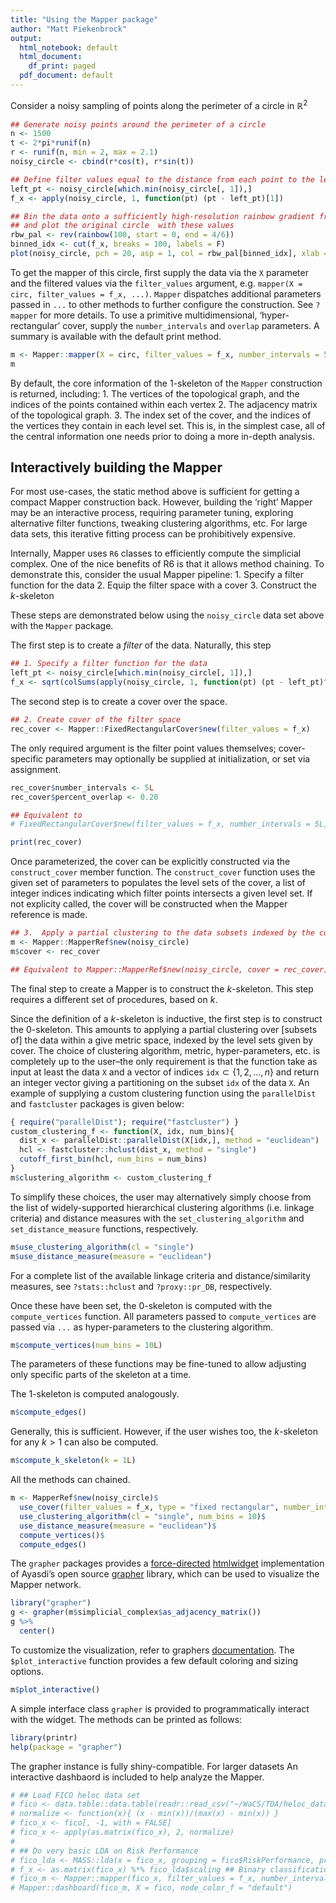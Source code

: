 ```yaml
---
title: "Using the Mapper package"
author: "Matt Piekenbrock"
output:
  html_notebook: default
  html_document:
    df_print: paged
  pdf_document: default
---
```


Consider a noisy sampling of points along the perimeter of a circle in $\mathbb{R}^2$
```r
## Generate noisy points around the perimeter of a circle 
n <- 1500
t <- 2*pi*runif(n)
r <- runif(n, min = 2, max = 2.1)
noisy_circle <- cbind(r*cos(t), r*sin(t))

## Define filter values equal to the distance from each point to the left-most point in the circle 
left_pt <- noisy_circle[which.min(noisy_circle[, 1]),]
f_x <- apply(noisy_circle, 1, function(pt) (pt - left_pt)[1])

## Bin the data onto a sufficiently high-resolution rainbow gradient from blue (low) to red (high), 
## and plot the original circle  with these values
rbw_pal <- rev(rainbow(100, start = 0, end = 4/6))
binned_idx <- cut(f_x, breaks = 100, labels = F)
plot(noisy_circle, pch = 20, asp = 1, col = rbw_pal[binned_idx], xlab = "X", ylab = "Y", main = "Circle")
```

To get the mapper of this circle, first supply the data via the `X` parameter and the filtered values via the 
`filter_values` argument, e.g. `mapper(X = circ, filter_values = f_x, ...)`. `Mapper` dispatches additional parameters passed in `...` to other methods to further configure the construction. See `?mapper` for more details. To use a primitive multidimensional, 'hyper-rectangular' cover, supply the `number_intervals` and `overlap` parameters. A summary is available with the default print method. 
```r
m <- Mapper::mapper(X = circ, filter_values = f_x, number_intervals = 5, overlap = 0.20)
m
```
By default, the core information of the $1$-skeleton of the `Mapper` construction is returned, including:
  1. The vertices of the topological graph, and the indices of the points contained within each vertex
  2. The adjacency matrix of the topological graph. 
  3. The index set of the cover, and the indices of the vertices they contain in each level set.
This is, in the simplest case, all of the central information one needs prior to doing a more in-depth analysis. 

## Interactively building the Mapper

For most use-cases, the static method above is sufficient for getting a compact Mapper construction back. However, building the 'right' Mapper may be an interactive process, requiring parameter tuning, exploring alternative filter functions, tweaking clustering algorithms, etc. For large data sets, this iterative fitting process can be prohibitively expensive. 

Internally, Mapper uses `R6` classes to efficiently compute the simplicial complex. One of the nice benefits of R6 is that it allows method chaining. 
To demonstrate this, consider the usual Mapper pipeline: 
  1. Specify a filter function for the data 
  2. Equip the filter space with a cover
  3. Construct the _k_-skeleton
<!-- If more information is required beyond the static construction, the `return_reference` parameter may be set to `TRUE` to access the underlying `MapperRef` object. This is useful in situations where each step of the mapper framework needs fine-tuned, e.g. where the construction is requested under multiple parameter settings.   -->

These steps are demonstrated below using the `noisy_circle` data set above with the `Mapper` package.

The first step is to create a _filter_ of the data. Naturally, this step 

```r
## 1. Specify a filter function for the data 
left_pt <- noisy_circle[which.min(noisy_circle[, 1]),]
f_x <- sqrt(colSums(apply(noisy_circle, 1, function(pt) (pt - left_pt)^2)))
```

The second step is to create a cover over the space. 
```r
## 2. Create cover of the filter space
rec_cover <- Mapper::FixedRectangularCover$new(filter_values = f_x)
```
The only required argument is the filter point values themselves; cover-specific parameters may optionally be supplied at initialization, or set via assignment. 
```r
rec_cover$number_intervals <- 5L
rec_cover$percent_overlap <- 0.20
```
```r
## Equivalent to 
# FixedRectangularCover$new(filter_values = f_x, number_intervals = 5L, percent_overlap = 0.20)
```
```r
print(rec_cover)
```
Once parameterized, the cover can be explicitly constructed via the `construct_cover` member function. The `construct_cover` function uses the given set of parameters to populates the level sets of the cover, a list of integer indices indicating which filter points intersects a given level set. 
If not explicity called, the cover will be constructed when the Mapper reference is made.  

```r
## 3.  Apply a partial clustering to the data subsets indexed by the cover 
m <- Mapper::MapperRef$new(noisy_circle)
m$cover <- rec_cover

## Equivalent to Mapper::MapperRef$new(noisy_circle, cover = rec_cover)
```

The final step to create a Mapper is to construct the _k_-skeleton. This step requires a different set of procedures, based on _k_. 

Since the definition of a _k_-skeleton is inductive, the first step is to construct the $0$-skeleton. This amounts to applying a partial clustering over [subsets of] the data within a give metric space, indexed by the level sets given by cover. The choice of clustering algorithm, metric, hyper-parameters, etc. is completely up to the user--the only requirement is that the function take as input at least the data `X` and a vector of indices `idx`$\subset \{1, 2, \dots, n\}$ and return an integer vector giving a partitioning on the subset `idx` of the data `X`. An example of supplying a custom clustering function using the `parallelDist` and `fastcluster` packages is given below: 

```r
{ require("parallelDist"); require("fastcluster") }
custom_clustering_f <- function(X, idx, num_bins){
  dist_x <- parallelDist::parallelDist(X[idx,], method = "euclidean")
  hcl <- fastcluster::hclust(dist_x, method = "single")
  cutoff_first_bin(hcl, num_bins = num_bins)
}
m$clustering_algorithm <- custom_clustering_f
```

To simplify these choices, the user may alternatively simply choose from the list of widely-supported hierarchical clustering algorithms (i.e. linkage criteria) and distance measures with the `set_clustering_algorithm` and `set_distance_measure` functions, respectively. 
```r
m$use_clustering_algorithm(cl = "single")
m$use_distance_measure(measure = "euclidean")
```
For a complete list of the available linkage criteria and distance/similarity measures, see `?stats::hclust` and `?proxy::pr_DB`, respectively.

Once these have been set, the $0$-skeleton is computed with the `compute_vertices` function. All parameters passed to `compute_vertices` are passed via `...` as hyper-parameters to the clustering algorithm. 
```r
m$compute_vertices(num_bins = 10L)
```

The parameters of these functions may be fine-tuned to allow adjusting only specific parts of the skeleton at a time. 

The $1$-skeleton is computed analogously.
```r
m$compute_edges()
```

Generally, this is sufficient. However, if the user wishes too, the $k$-skeleton for any $k > 1$ can also be computed. 
```r
m$compute_k_skeleton(k = 1L)
```

All the methods can chained. 
```r
m <- MapperRef$new(noisy_circle)$
  use_cover(filter_values = f_x, type = "fixed rectangular", number_intervals = 5L, percent_overlap = 0.35)$
  use_clustering_algorithm(cl = "single", num_bins = 10)$
  use_distance_measure(measure = "euclidean")$
  compute_vertices()$
  compute_edges()
```

The `grapher` packages provides a [force-directed](https://github.com/d3/d3-force) [htmlwidget](https://www.htmlwidgets.org/) implementation of Ayasdi's open source [grapher](https://github.com/ayasdi/grapher) library, which can be used to visualize the Mapper network.  
```r
library("grapher")
g <- grapher(m$simplicial_complex$as_adjacency_matrix())
g %>% 
  center()
```

To customize the visualization, refer to graphers [documentation](). The `$plot_interactive` function provides a few default coloring and sizing options.
```r
m$plot_interactive()
```

A simple interface class `grapher` is provided to programmatically interact with the widget. The methods can be printed as follows: 
```r
library(printr)
help(package = "grapher")
```

The grapher instance is fully shiny-compatible. For larger datasets An interactive dashbaord is included to help analyze the Mapper. 
```r
# ## Load FICO heloc data set
# fico <- data.table::data.table(readr::read_csv("~/WaCS/TDA/heloc_dataset_v1.csv"))
# normalize <- function(x){ (x - min(x))/(max(x) - min(x)) }
# fico_x <- fico[, -1, with = FALSE]
# fico_x <- apply(as.matrix(fico_x), 2, normalize)
# 
# ## Do very basic LDA on Risk Performance
# fico_lda <- MASS::lda(x = fico_x, grouping = fico$RiskPerformance, prior = c(0.50, 0.50)) # everybody deserves an equal chance
# f_x <- as.matrix(fico_x) %*% fico_lda$scaling ## Binary classification == 1D subspace 
# fico_m <- Mapper::mapper(fico_x, filter_values = f_x, number_intervals = 50L, overlap = 1/3, return_reference = TRUE)
# Mapper::dashboard(fico_m, X = fico, node_color_f = "default")
```
